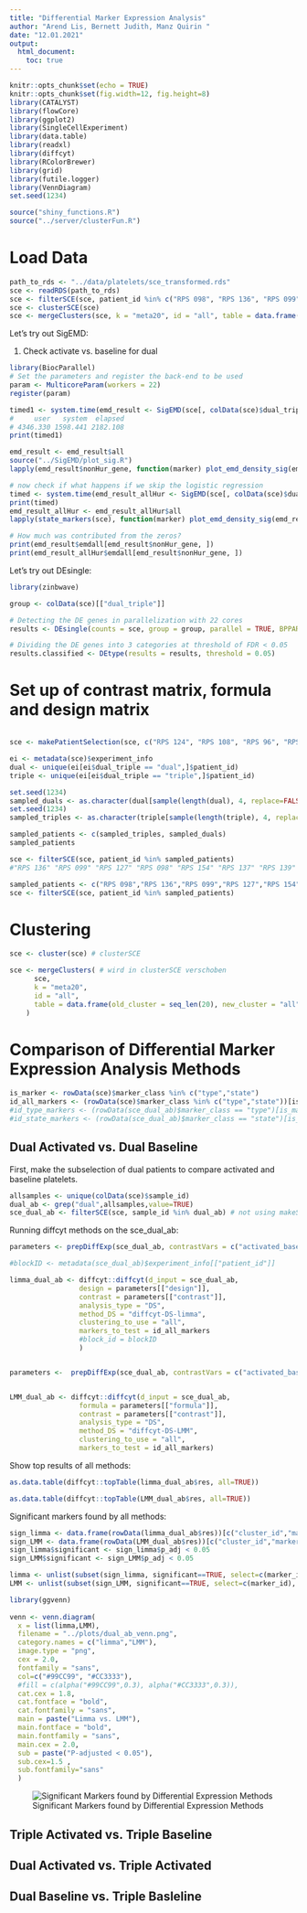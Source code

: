 ```yaml
---
title: "Differential Marker Expression Analysis"
author: "Arend Lis, Bernett Judith, Manz Quirin "
date: "12.01.2021"
output:
  html_document:
    toc: true
---
```


```r
knitr::opts_chunk$set(echo = TRUE)
knitr::opts_chunk$set(fig.width=12, fig.height=8)
library(CATALYST)
library(flowCore)
library(ggplot2)
library(SingleCellExperiment)
library(data.table)
library(readxl)
library(diffcyt)
library(RColorBrewer)
library(grid)
library(futile.logger)
library(VennDiagram)
set.seed(1234)

source("shiny_functions.R")
source("../server/clusterFun.R")
```

# Load Data

```r
path_to_rds <- "../data/platelets/sce_transformed.rds"
sce <- readRDS(path_to_rds)
sce <- filterSCE(sce, patient_id %in% c("RPS 098", "RPS 136", "RPS 099", "RPS 127", "RPS 154", "RPS 139", "RPS 137", "RPS 103"))
sce <- clusterSCE(sce)
sce <- mergeClusters(sce, k = "meta20", id = "all", table = data.frame(old_cluster = seq_len(20), new_cluster = "all"))
```

Let's try out SigEMD:

1. Check activate vs. baseline for dual 

```r
library(BiocParallel)
# Set the parameters and register the back-end to be used
param <- MulticoreParam(workers = 22)
register(param)

timed1 <- system.time(emd_result <- SigEMD(sce[, colData(sce)$dual_triple == "dual"], "all", "activated_baseline", nperm=100, parallel=TRUE))
#     user   system  elapsed 
# 4346.330 1598.441 2182.108 
print(timed1)

emd_result <- emd_result$all
source("../SigEMD/plot_sig.R")
lapply(emd_result$nonHur_gene, function(marker) plot_emd_density_sig(emd_result, marker))
```


```r
# now check if what happens if we skip the logistic regression
timed <- system.time(emd_result_allHur <- SigEMD(sce[, colData(sce)$dual_triple == "dual"], "all", "activated_baseline", Hur_gene=rownames(sce), nperm=100, parallel=TRUE, verbose = TRUE))
print(timed)
emd_result_allHur <- emd_result_allHur$all
lapply(state_markers(sce), function(marker) plot_emd_density_sig(emd_result, marker))
```


```r
# How much was contributed from the zeros?
print(emd_result$emdall[emd_result$nonHur_gene, ])
print(emd_result_allHur$emdall[emd_result$nonHur_gene, ])
```

Let's try out DEsingle:

```r
library(zinbwave)

group <- colData(sce)[["dual_triple"]]

# Detecting the DE genes in parallelization with 22 cores
results <- DEsingle(counts = sce, group = group, parallel = TRUE, BPPARAM = param)

# Dividing the DE genes into 3 categories at threshold of FDR < 0.05
results.classified <- DEtype(results = results, threshold = 0.05)
```





# Set up of contrast matrix, formula and design matrix
```r
```

```r
sce <- makePatientSelection(sce, c("RPS 124", "RPS 108", "RPS 96", "RPS 149"))
```


```r
ei <- metadata(sce)$experiment_info
dual <- unique(ei[ei$dual_triple == "dual",]$patient_id)
triple <- unique(ei[ei$dual_triple == "triple",]$patient_id)

set.seed(1234)
sampled_duals <- as.character(dual[sample(length(dual), 4, replace=FALSE)])
set.seed(1234)
sampled_triples <- as.character(triple[sample(length(triple), 4, replace=FALSE)])

sampled_patients <- c(sampled_triples, sampled_duals)
sampled_patients

sce <- filterSCE(sce, patient_id %in% sampled_patients)
#"RPS 136" "RPS 099" "RPS 127" "RPS 098" "RPS 154" "RPS 137" "RPS 139" "RPS 103"

```

```r
sampled_patients <- c("RPS 098","RPS 136","RPS 099","RPS 127","RPS 154","RPS 139","RPS 137","RPS 103")
sce <- filterSCE(sce, patient_id %in% sampled_patients)
```

# Clustering
```r
sce <- cluster(sce) # clusterSCE

sce <- mergeClusters( # wird in clusterSCE verschoben
      sce,
      k = "meta20",
      id = "all",
      table = data.frame(old_cluster = seq_len(20), new_cluster = "all")
    )

```

# Comparison of Differential Marker Expression Analysis Methods

```r
is_marker <- rowData(sce)$marker_class %in% c("type","state")
id_all_markers <- (rowData(sce)$marker_class %in% c("type","state"))[is_marker] # type and state (but not none)
#id_type_markers <- (rowData(sce_dual_ab)$marker_class == "type")[is_marker] # type markers
#id_state_markers <- (rowData(sce_dual_ab)$marker_class == "state")[is_marker] # state markers
```

## Dual Activated vs. Dual Baseline
First, make the subselection of dual patients to compare activated and baseline platelets.
```r
allsamples <- unique(colData(sce)$sample_id)
dual_ab <- grep("dual",allsamples,value=TRUE)
sce_dual_ab <- filterSCE(sce, sample_id %in% dual_ab) # not using makeSampleSelection dual_ab are the including samples
```

Running diffcyt methods on the sce_dual_ab:
```r
parameters <- prepDiffExp(sce_dual_ab, contrastVars = c("activated_baseline"), colsDesign = c("activated_baseline"), method = "diffcyt-DS-limma")

#blockID <- metadata(sce_dual_ab)$experiment_info[["patient_id"]]

limma_dual_ab <- diffcyt::diffcyt(d_input = sce_dual_ab,
                 design = parameters[["design"]],
                 contrast = parameters[["contrast"]],
                 analysis_type = "DS",
                 method_DS = "diffcyt-DS-limma",
                 clustering_to_use = "all",
                 markers_to_test = id_all_markers
                 #block_id = blockID
                 )


parameters <-  prepDiffExp(sce_dual_ab, contrastVars = c("activated_baseline"), colsFixed = c("activated_baseline"), colsRandom=c("patient_id"), method = "diffcyt-DS-LMM")


LMM_dual_ab <- diffcyt::diffcyt(d_input = sce_dual_ab,
                 formula = parameters[["formula"]],
                 contrast = parameters[["contrast"]],
                 analysis_type = "DS",
                 method_DS = "diffcyt-DS-LMM",
                 clustering_to_use = "all",
                 markers_to_test = id_all_markers)

```

Show top results of all methods:
```r
as.data.table(diffcyt::topTable(limma_dual_ab$res, all=TRUE))

as.data.table(diffcyt::topTable(LMM_dual_ab$res, all=TRUE))
```

Significant markers found by all methods:

```r
sign_limma <- data.frame(rowData(limma_dual_ab$res))[c("cluster_id","marker_id","p_val","p_adj")]
sign_LMM <- data.frame(rowData(LMM_dual_ab$res))[c("cluster_id","marker_id","p_val","p_adj")]
sign_limma$significant <- sign_limma$p_adj < 0.05
sign_LMM$significant <- sign_LMM$p_adj < 0.05

limma <- unlist(subset(sign_limma, significant==TRUE, select=c(marker_id), use.names=FALSE))
LMM <- unlist(subset(sign_LMM, significant==TRUE, select=c(marker_id), use.names=FALSE))

library(ggvenn)
  
venn <- venn.diagram(
  x = list(limma,LMM),
  filename = "../plots/dual_ab_venn.png",
  category.names = c("limma","LMM"),
  image.type = "png",
  cex = 2.0,
  fontfamily = "sans",
  col=c("#99CC99", "#CC3333"),
  #fill = c(alpha("#99CC99",0.3), alpha("#CC3333",0.3)),
  cat.cex = 1.8,
  cat.fontface = "bold",
  cat.fontfamily = "sans",
  main = paste("Limma vs. LMM"),
  main.fontface = "bold",
  main.fontfamily = "sans",
  main.cex = 2.0,
  sub = paste("P-adjusted < 0.05"),
  sub.cex=1.5 ,
  sub.fontfamily="sans"
  )

```
![Significant Markers found by Differential Expression Methods]("../plots/dual_ab_venn.png")


## Triple Activated vs. Triple Baseline

## Dual Activated vs. Triple Activated

## Dual Baseline vs. Triple Basleline

